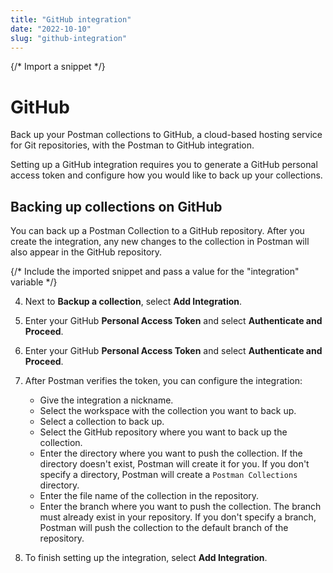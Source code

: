 ```yaml
---
title: "GitHub integration"
date: "2022-10-10"
slug: "github-integration"
---
```


{/* Import a snippet */}


# GitHub

Back up your Postman collections to GitHub, a cloud-based hosting service for Git repositories, with the Postman to GitHub integration.

Setting up a GitHub integration requires you to generate a GitHub personal access token and configure how you would like to back up your collections.

## Backing up collections on GitHub

 You can back up a Postman Collection to a GitHub repository. After you create the integration, any new changes to the collection in Postman will also appear in the GitHub repository.

{/* Include the imported snippet and pass a value for the "integration" variable */}

<IntegrationSnippet integration="GitHub" />

4. Next to **Backup a collection**, select **Add Integration**.
1. Enter your GitHub **Personal Access Token** and select **Authenticate and Proceed**.
1. Enter your GitHub **Personal Access Token** and select **Authenticate and Proceed**.
1. After Postman verifies the token, you can configure the integration:

   * Give the integration a nickname.
   * Select the workspace with the collection you want to back up.
   * Select a collection to back up.
   * Select the GitHub repository where you want to back up the collection.
   * Enter the directory where you want to push the collection. If the directory doesn't exist, Postman will create it for you. If you don't specify a directory, Postman will create a `Postman Collections` directory.
   * Enter the file name of the collection in the repository.
   * Enter the branch where you want to push the collection. The branch must already exist in your repository. If you don't specify a branch, Postman will push the collection to the default branch of the repository.
1. To finish setting up the integration, select **Add Integration**.